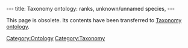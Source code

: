 ---
title: Taxonomy ontology: ranks, unknown/unnamed species,
---

This page is obsolete.  Its contents have been transferred to [[Taxonomy ontology]].

[[Category:Ontology]]
[[Category:Taxonomy]]